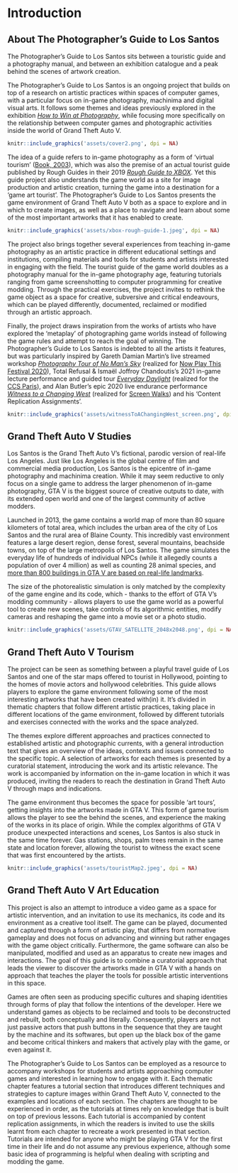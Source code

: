 # Introduction

## About The Photographer's Guide to Los Santos {-}
The Photographer's Guide to Los Santos sits between a touristic guide and a photography manual, and between an exhibition catalogue and a peak behind the scenes of artwork creation.

The Photographer's Guide to Los Santos is an ongoing project that builds on top of a research on artistic practices within spaces of computer games, with a particular focus on in-game photography, machinima and digital visual arts. It follows some themes and ideas previously explored in the exhibition [_How to Win at Photography_](https://www.howtowinat.photography/), while focusing more specifically on the relationship between computer games and photographic activities inside the world of Grand Theft Auto V.

```r
knitr::include_graphics('assets/cover2.png', dpi = NA)
```

The idea of a guide refers to in-game photography as a form of 'virtual tourism' ([Book, 2003](https://papers.ssrn.com/sol3/papers.cfm?abstract_id=538182)), which was also the premise of an actual tourist guide published by Rough Guides in their 2019 [_Rough Guide to XBOX_](https://www.roughguides.com/articles/introduction-to-the-rough-guide-to-xbox/). Yet this guide project also understands the game world as a site for image production and artistic creation, turning the game into a destination for a 'game art tourist'. The Photographer's Guide to Los Santos presents the game environment of Grand Theft Auto V both as a space to explore and in which to create images, as well as a place to navigate and learn about some of the most important artworks that it has enabled to create. 

```r
knitr::include_graphics('assets/xbox-rough-guide-1.jpeg', dpi = NA)
```

The project also brings together several experiences from teaching in-game photography as an artistic practice in different educational settings and institutions, compiling materials and tools for students and artists interested in engaging with the field. The tourist guide of the game world doubles as a photography manual for the in-game photography age, featuring tutorials ranging from game screenshotting to computer programming for creative modding. Through the practical exercises, the project invites to rethink the game object as a space for creative, subversive and critical endeavours, which can be played differently, documented, reclaimed or modified through an artistic approach. 

Finally, the project draws inspiration from the works of artists who have explored the 'metaplay' of photographing game worlds instead of following the game rules and attempt to reach the goal of winning. The Photographer's Guide to Los Santos is indebted to all the artists it features, but was particularly inspired by Gareth Damian Martin's live streamed workshop [_Photography Tour of No Man’s Sky_](https://www.twitch.tv/videos/591840067) (realized for [Now Play This Festival 2020](https://www.somersethouse.org.uk/whats-on/now-play-this-2020)), Total Refusal & Ismaël Joffroy Chandoutis's 2021 in-game lecture performance and guided tour [_Everyday Daylight_](https://vimeo.com/506064357) (realized for the [CCS Paris](https://ccsparis.com/en/events/total-refusal-digital-disarmament-movement-a-la-gaite-lyrique/)), and Alan Butler's epic 2020 live endurance performance [_Witness to a Changing West_](https://www.youtube.com/watch?v=R4Q2G6tOQ_Q) (realized for [Screen Walks](https://screenwalks.com/)) and his 'Content Replication Assignments'. 

```r
knitr::include_graphics('assets/witnessToAChangingWest_screen.png', dpi = NA)
```


## Grand Theft Auto V Studies {-}
Los Santos is the Grand Theft Auto V's fictional, parodic version of real-life Los Angeles. Just like Los Angeles is the global centre of film and commercial media production, Los Santos is the epicentre of in-game photography and machinima creation. While it may seem reductive to only focus on a single game to address the larger phenomenon of in-game photography, GTA V is the biggest source of creative outputs to date, with its extended open world and one of the largest community of active modders. 

Launched in 2013, the game contains a world map of more than 80 square kilometers of total area, which includes the urban area of the city of Los Santos and the rural area of Blaine County. This incredibly vast environment features a large desert region, dense forest, several mountains, beachside towns, on top of the large metropolis of Los Santos. The game simulates the everyday life of hundreds of individual NPCs (while it allegedly counts a population of over 4 million) as well as counting 28 animal species, and [more than 800 buildings in GTA V are based on real-life landmarks](https://grandtheftdata.com/landmarks/#0,0,2,satellite). 

The size of the photorealistic simulation is only matched by the complexity of the game engine and its code, which - thanks to the effort of GTA V's modding community - allows players to use the game world as a powerful tool to create new scenes, take controls of its algorithmic entities, modify cameras and reshaping the game into a movie set or a photo studio.

```r
knitr::include_graphics('assets/GTAV_SATELLITE_2048x2048.png', dpi = NA)
```


## Grand Theft Auto V Tourism {-}
The project can be seen as something between a playful travel guide of Los Santos and one of the star maps offered to tourist in Hollywood, pointing to the homes of movie actors and hollywood celebrities. This guide allows players to explore the game environment following some of the most interesting artworks that have been created with(in) it. It's divided in thematic chapters that follow different artistic practices, taking place in different locations of the game environment, followed by different tutorials and exercises connected with the works and the space analyzed. 

The themes explore different approaches and practices connected to established artistic and photographic currents, with a general introduction text that gives an overview of the ideas, contexts and issues connected to the specific topic. A selection of artworks for each themes is presented by a curatorial statement, introducing the work and its artistic relevance. The work is accompanied by information on the in-game location in which it was produced, inviting the readers to reach the destination in Grand Theft Auto V through maps and indications. 

The game environment thus becomes the space for possible 'art tours', getting insights into the artworks made in GTA V. This form of game tourism allows the player to see the behind the scenes, and experience the making of the works in its place of origin. While the complex algorithms of GTA V produce unexpected interactions and scenes, Los Santos is also stuck in the same time forever. Gas stations, shops, palm trees remain in the same state and location forever, allowing the tourist to witness the exact scene that was first encountered by the artists.

```r
knitr::include_graphics('assets/touristMap2.jpeg', dpi = NA)
```


## Grand Theft Auto V Art Education {-}
This project is also an attempt to introduce a video game as a space for artistic intervention, and an invitation to use its mechanics, its code and its environment as a creative tool itself. The game can be played, documented and captured through a form of artistic play, that differs from normative gameplay and does not focus on advancing and winning but rather engages with the game object critically. Furthermore, the game software can also be manipulated, modified and used as an apparatus to create new images and interactions. The goal of this guide is to combine a curatorial approach that leads the viewer to discover the artworks made in GTA V with a hands on approach that teaches the player the tools for possible artistic interventions in this space.

Games are often seen as producing specific cultures and shaping identities through forms of play that follow the intentions of the developer. Here we understand games as objects to be reclaimed and tools to be deconstructed and rebuilt, both conceptually and literally. Consequently, players are not just passive actors that push buttons in the sequence that they are taught by the machine and its softwares, but open up the black box of the game and become critical thinkers and makers that actively play with the game, or even against it.

The Photographer's Guide to Los Santos can be employed as a resource to accompany workshops for students and artists approaching computer games and interested in learning how to engage with it. Each thematic chapter features a tutorial section that introduces different techniques and strategies to capture images within Grand Theft Auto V, connected to the examples and locations of each section. The chapters are thought to be experienced in order, as the tutorials at times rely on knowledge that is built on top of previous lessons. Each tutorial is accompanied by content replication assignments, in which the readers is invited to use the skills learnt from each chapter to recreate a work presented in that section. Tutorials are intended for anyone who might be playing GTA V for the first time in their life and do not assume any previous experience, although some basic idea of programming is helpful when dealing with scripting and modding the game.